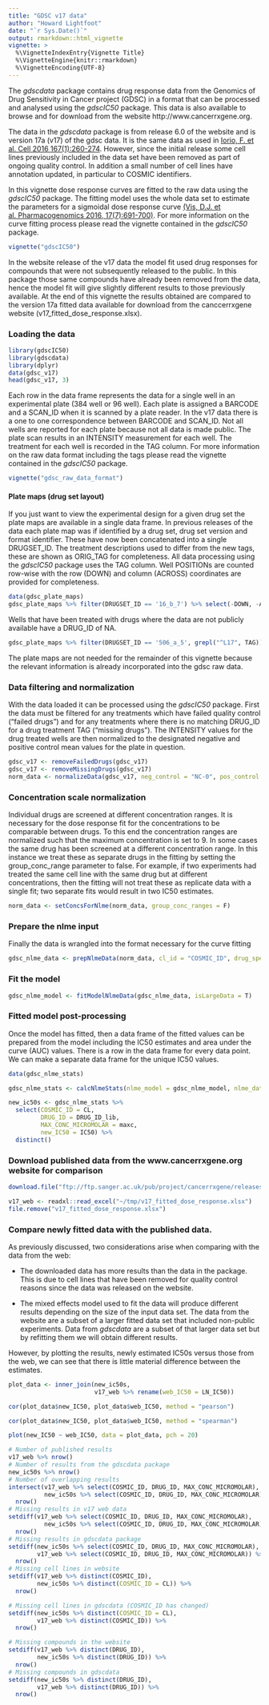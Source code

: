 ```yaml
---
title: "GDSC v17 data"
author: "Howard Lightfoot"
date: "`r Sys.Date()`"
output: rmarkdown::html_vignette
vignette: >
  %\VignetteIndexEntry{Vignette Title}
  %\VignetteEngine{knitr::rmarkdown}
  %\VignetteEncoding{UTF-8}
---
```


The *gdscdata* package contains drug response data from the Genomics of Drug Sensitivity in Cancer project (GDSC) in a format that can be processed and analysed using the *gdscIC50* package. This data is also available to browse and for download from the website http://www.cancerrxgene.org.

The data in the *gdscdata* package is from release 6.0 of the website and is version 17a (v17) of the gdsc data. It is the same data as used in [Iorio, F. et al. Cell 2016 167(1):260-274](https://doi.org/10.1016/j.cell.2016.06.017). However, since the initial release some cell lines previously included in the data set have been removed as part of ongoing quality control. In addition a small number of cell lines have annotation updated, in particular to COSMIC identifiers.

In this vignette dose response curves are fitted to the raw data using the *gdscIC50* package. The fitting model uses the whole data set to estimate the parameters for a sigmoidal dose response curve [(Vis, D.J. et al. Pharmacogenomics 2016, 17(7):691-700)](https://www.ncbi.nlm.nih.gov/pubmed/27180993). For more information on the curve fitting process please read the vignette contained in the *gdscIC50* package.

```r
vignette("gdscIC50")
```

In the website release of the v17 data the model fit used drug responses for compounds that were not subsequently released to the public. In this package those same compounds have already been removed from the data, hence the model fit will give slightly different results to those previously available. At the end of this vignette the results obtained are compared to the version 17a fitted data available for download from the canccerrxgene website (v17_fitted_dose_response.xlsx). 



### Loading the data

```r
library(gdscIC50)
library(gdscdata)
library(dplyr)
data(gdsc_v17)
head(gdsc_v17, 3)
```

Each row in the data frame represents the data for a single well in an experimental plate (384 well or 96 well). Each plate is assigned a BARCODE and a SCAN_ID when it is scanned by a plate reader. In the v17 data there is a one to one correspondence between BARCODE and SCAN_ID. Not all wells are reported for each plate because not all data is made public. The plate scan results in an INTENSITY measurement for each well. The treatment for each well is recorded in the TAG column. For more information on the raw data format including the tags please read the vignette contained in the *gdscIC50* package.

```r
vignette("gdsc_raw_data_format")
```

#### Plate maps (drug set layout)

If you just want to view the experimental design for a given drug set the plate maps are available in a single data frame. In previous releases of the data each plate map was if identified by a drug set, drug set version and format identifier. These have now been concatenated into a single DRUGSET_ID. The treatment descriptions used to differ from the new tags, these are shown as ORIG_TAG for completeness. All data processing using the *gdscIC50* package uses the TAG column. Well POSITIONs are counted row-wise with the row (DOWN) and column (ACROSS) coordinates are provided for completeness.

```r
data(gdsc_plate_maps)
gdsc_plate_maps %>% filter(DRUGSET_ID == '16_b_7') %>% select(-DOWN, -ACROSS) %>% slice(99:109)
```
Wells that have been treated with drugs where the data are not publicly available have a DRUG_ID of NA.
```r
gdsc_plate_maps %>% filter(DRUGSET_ID == '506_a_5', grepl("^L17", TAG))
```
The plate maps are not needed for the remainder of this vignette because the relevant information is already incorporated into the gdsc raw data.

### Data filtering and normalization

With the data loaded it can be processed using the *gdscIC50* package. First the data must be filtered for any treatments which have failed quality control ("failed drugs") and for any treatments where there is no matching DRUG_ID for a drug treatment TAG ("missing drugs"). The INTENSITY values for the drug treated wells are then normalized to the designated negative and positive control mean values for the plate in question.

```r
gdsc_v17 <- removeFailedDrugs(gdsc_v17)
gdsc_v17 <- removeMissingDrugs(gdsc_v17)
norm_data <- normalizeData(gdsc_v17, neg_control = "NC-0", pos_control = "B")
```

### Concentration scale normalization
Individual drugs are screened at different concentration ranges. It is necessary for the dose response fit for the concentrations to be comparable between drugs. To this end the concentration ranges are normalized such that the maximum concentration is set to 9.  In some cases the same drug has been screened at a different concentration range. In this instance we treat these as separate drugs in the fitting by setting the group_conc_range parameter to false. For example, if two experiments had treated the same cell line with the same drug but at different concentrations, then the fitting will not treat these as replicate data with a single fit; two separate fits would result in two IC50 estimates.

```r
norm_data <- setConcsForNlme(norm_data, group_conc_ranges = F)
```

### Prepare the nlme input 
Finally the data is wrangled into the format necessary for the curve fitting
```r
gdsc_nlme_data <- prepNlmeData(norm_data, cl_id = "COSMIC_ID", drug_specifiers = c("DRUG_ID_lib", "maxc"))
```

### Fit the model
```r
gdsc_nlme_model <- fitModelNlmeData(gdsc_nlme_data, isLargeData = T)
```

### Fitted model post-processing
Once the model has fitted, then a data frame of the fitted values can be prepared from the model including the IC50 estimates and area under the curve (AUC) values. There is a row in the data frame for every data point. We can make a separate data frame for the unique IC50 values.

```r
data(gdsc_nlme_stats)
```
```r
gdsc_nlme_stats <- calcNlmeStats(nlme_model = gdsc_nlme_model, nlme_data = gdsc_nlme_data)
```
```r
new_ic50s <- gdsc_nlme_stats %>% 
  select(COSMIC_ID = CL, 
         DRUG_ID = DRUG_ID_lib, 
         MAX_CONC_MICROMOLAR = maxc, 
         new_IC50 = IC50) %>% 
  distinct()
```

### Download published data from the www.cancerrxgene.org website for comparison
```r
download.file("ftp://ftp.sanger.ac.uk/pub/project/cancerrxgene/releases/release-6.0/v17_fitted_dose_response.xlsx", destfile = "v17_fitted_dose_response.xlsx")

v17_web <- readxl::read_excel("~/tmp/v17_fitted_dose_response.xlsx")
file.remove("v17_fitted_dose_response.xlsx")
```

### Compare newly fitted data with the published data.

As previously discussed, two considerations arise when comparing with the data from the web:

- The downloaded data has more results than the data in the package. This is due to cell lines that have been removed for quality control reasons since the data was released on the website.

- The mixed effects model used to fit the data will produce different results depending on the size of the input data set. The data from the website are a subset of a larger fitted data set that included non-public experiments. Data from *gdscdata* are a subset of that larger data set but by refitting them we will obtain different results. 

However, by plotting the results, newly estimated IC50s versus those from the web, we can see that there is little material difference between the estimates.

```r
plot_data <- inner_join(new_ic50s,
                        v17_web %>% rename(web_IC50 = LN_IC50))

cor(plot_data$new_IC50, plot_data$web_IC50, method = "pearson")

cor(plot_data$new_IC50, plot_data$web_IC50, method = "spearman")

plot(new_IC50 ~ web_IC50, data = plot_data, pch = 20)

```

```r
# Number of published results
v17_web %>% nrow()
# Number of results from the gdscdata package
new_ic50s %>% nrow()
# Number of overlapping results
intersect(v17_web %>% select(COSMIC_ID, DRUG_ID, MAX_CONC_MICROMOLAR), 
          new_ic50s %>% select(COSMIC_ID, DRUG_ID, MAX_CONC_MICROMOLAR)) %>% 
  nrow()
# Missing results in v17 web data
setdiff(v17_web %>% select(COSMIC_ID, DRUG_ID, MAX_CONC_MICROMOLAR), 
          new_ic50s %>% select(COSMIC_ID, DRUG_ID, MAX_CONC_MICROMOLAR)) %>% 
  nrow()
# Missing results in gdscdata package
setdiff(new_ic50s %>% select(COSMIC_ID, DRUG_ID, MAX_CONC_MICROMOLAR),
        v17_web %>% select(COSMIC_ID, DRUG_ID, MAX_CONC_MICROMOLAR)) %>% 
  nrow()
# Missing cell lines in website 
setdiff(v17_web %>% distinct(COSMIC_ID), 
        new_ic50s %>% distinct(COSMIC_ID = CL)) %>% 
  nrow()

# Missing cell lines in gdscdata (COSMIC_ID has changed)
setdiff(new_ic50s %>% distinct(COSMIC_ID = CL),
        v17_web %>% distinct(COSMIC_ID)) %>% 
  nrow()

# Missing compounds in the website
setdiff(v17_web %>% distinct(DRUG_ID), 
        new_ic50s %>% distinct(DRUG_ID)) %>% 
  nrow()
# Missing compounds in gdscdata
setdiff(new_ic50s %>% distinct(DRUG_ID),
        v17_web %>% distinct(DRUG_ID)) %>% 
  nrow()
```








